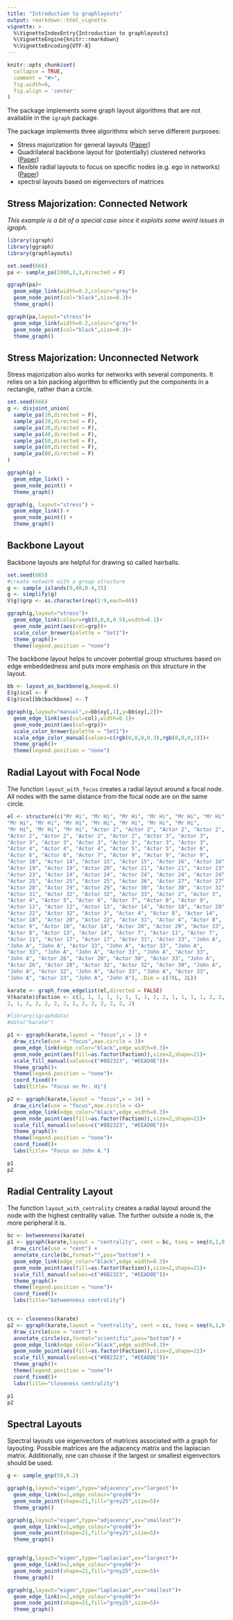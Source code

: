 ```yaml
---
title: "Introduction to graphlayouts"
output: rmarkdown::html_vignette
vignette: >
  %\VignetteIndexEntry{Introduction to graphlayouts}
  %\VignetteEngine{knitr::rmarkdown}
  %\VignetteEncoding{UTF-8}
---
```


```r
knitr::opts_chunk$set(
  collapse = TRUE,
  comment = "#>",
  fig.width=6,
  fig.align = 'center'
)
```

The package implements some graph layout algorithms that are not available
in the `igraph` package. 

The package implements three algorithms which serve different purposes:

- Stress majorization for general layouts ([Paper](https://graphviz.gitlab.io/_pages/Documentation/GKN04.pdf))
- Quadrilateral backbone layout for (potentially) clustered networks ([Paper](http://jgaa.info/accepted/2015/NocajOrtmannBrandes2015.19.2.pdf))
- flexible radial layouts to focus on specific nodes (e.g. ego in networks) ([Paper](http://jgaa.info/accepted/2011/BrandesPich2011.15.1.pdf))
- spectral layouts based on eigenvectors of matrices

## Stress Majorization: Connected Network  

*This example is a bit of a special case since it exploits some weird issues in igraph.* 
```r
library(igraph)   
library(ggraph)   
library(graphlayouts)

set.seed(666)
pa <- sample_pa(1000,1,1,directed = F)

ggraph(pa)+
  geom_edge_link(width=0.2,colour="grey")+
  geom_node_point(col="black",size=0.3)+
  theme_graph()

ggraph(pa,layout="stress")+
  geom_edge_link(width=0.2,colour="grey")+
  geom_node_point(col="black",size=0.3)+
  theme_graph()
```

## Stress Majorization: Unconnected Network

Stress majorization also works for networks with several components. It relies 
on a bin packing algorithm to efficiently put the components in a rectangle, rather than a circle.

```r
set.seed(666)
g <- disjoint_union(
  sample_pa(10,directed = F),
  sample_pa(20,directed = F),
  sample_pa(30,directed = F),
  sample_pa(40,directed = F),
  sample_pa(50,directed = F),
  sample_pa(60,directed = F),
  sample_pa(80,directed = F)
)

ggraph(g) +
  geom_edge_link() +
  geom_node_point() +
  theme_graph()

ggraph(g, layout="stress") +
  geom_edge_link() +
  geom_node_point() +
  theme_graph()
```

## Backbone Layout

Backbone layouts are helpful for drawing so called hairballs. 

```r
set.seed(665)
#create network with a group structure
g <- sample_islands(9,40,0.4,15)
g <- simplify(g)
V(g)$grp <- as.character(rep(1:9,each=40))

ggraph(g,layout="stress")+
  geom_edge_link(colour=rgb(0,0,0,0.5),width=0.1)+
  geom_node_point(aes(col=grp))+
  scale_color_brewer(palette = "Set1")+
  theme_graph()+
  theme(legend.position = "none")

```


The backbone layout helps to uncover potential group structures based on edge 
embeddedness and puts more emphasis on this structure in the layout.

```r
bb <- layout_as_backbone(g,keep=0.4)
E(g)$col <- F
E(g)$col[bb$backbone] <- T

ggraph(g,layout="manual",x=bb$xy[,1],y=bb$xy[,2])+
  geom_edge_link(aes(col=col),width=0.1)+
  geom_node_point(aes(col=grp))+
  scale_color_brewer(palette = "Set1")+
  scale_edge_color_manual(values=c(rgb(0,0,0,0.3),rgb(0,0,0,1)))+
  theme_graph()+
  theme(legend.position = "none")

```


## Radial Layout with Focal Node

The function `layout_with_focus` creates a radial layout around a focal node.
All nodes with the same distance from the focal node are on the same circle.

```r
el <- structure(c("Mr Hi", "Mr Hi", "Mr Hi", "Mr Hi", "Mr Hi", "Mr Hi", 
"Mr Hi", "Mr Hi", "Mr Hi", "Mr Hi", "Mr Hi", "Mr Hi", "Mr Hi", 
"Mr Hi", "Mr Hi", "Mr Hi", "Actor 2", "Actor 2", "Actor 2", "Actor 2", 
"Actor 2", "Actor 2", "Actor 2", "Actor 2", "Actor 3", "Actor 3", 
"Actor 3", "Actor 3", "Actor 3", "Actor 3", "Actor 3", "Actor 3", 
"Actor 4", "Actor 4", "Actor 4", "Actor 5", "Actor 5", "Actor 6", 
"Actor 6", "Actor 6", "Actor 7", "Actor 9", "Actor 9", "Actor 9", 
"Actor 10", "Actor 14", "Actor 15", "Actor 15", "Actor 16", "Actor 16", 
"Actor 19", "Actor 19", "Actor 20", "Actor 21", "Actor 21", "Actor 23", 
"Actor 23", "Actor 24", "Actor 24", "Actor 24", "Actor 24", "Actor 24", 
"Actor 25", "Actor 25", "Actor 25", "Actor 26", "Actor 27", "Actor 27", 
"Actor 28", "Actor 29", "Actor 29", "Actor 30", "Actor 30", "Actor 31", 
"Actor 31", "Actor 32", "Actor 32", "Actor 33", "Actor 2", "Actor 3", 
"Actor 4", "Actor 5", "Actor 6", "Actor 7", "Actor 8", "Actor 9", 
"Actor 11", "Actor 12", "Actor 13", "Actor 14", "Actor 18", "Actor 20", 
"Actor 22", "Actor 32", "Actor 3", "Actor 4", "Actor 8", "Actor 14", 
"Actor 18", "Actor 20", "Actor 22", "Actor 31", "Actor 4", "Actor 8", 
"Actor 9", "Actor 10", "Actor 14", "Actor 28", "Actor 29", "Actor 33", 
"Actor 8", "Actor 13", "Actor 14", "Actor 7", "Actor 11", "Actor 7", 
"Actor 11", "Actor 17", "Actor 17", "Actor 31", "Actor 33", "John A", 
"John A", "John A", "Actor 33", "John A", "Actor 33", "John A", 
"Actor 33", "John A", "John A", "Actor 33", "John A", "Actor 33", 
"John A", "Actor 26", "Actor 28", "Actor 30", "Actor 33", "John A", 
"Actor 26", "Actor 28", "Actor 32", "Actor 32", "Actor 30", "John A", 
"John A", "Actor 32", "John A", "Actor 33", "John A", "Actor 33", 
"John A", "Actor 33", "John A", "John A"), .Dim = c(78L, 2L))

karate <- graph_from_edgelist(el,directed = FALSE)
V(karate)$Faction <- c(1, 1, 1, 1, 1, 1, 1, 1, 2, 2, 1, 1, 1, 1, 2, 2, 1, 1, 2, 1, 
2, 1, 2, 2, 2, 2, 2, 2, 2, 2, 2, 2, 2, 2)
```


```r
#library(igraphdata)
#data("karate")

p1 <- ggraph(karate,layout = "focus",v = 1) +
  draw_circle(use = "focus",max.circle = 3)+
  geom_edge_link(edge_color="black",edge_width=0.3)+
  geom_node_point(aes(fill=as.factor(Faction)),size=2,shape=21)+
  scale_fill_manual(values=c("#8B2323", "#EEAD0E"))+
  theme_graph()+
  theme(legend.position = "none")+
  coord_fixed()+
  labs(title= "Focus on Mr. Hi")

p2 <- ggraph(karate,layout = "focus",v = 34) +
  draw_circle(use = "focus",max.circle = 4)+
  geom_edge_link(edge_color="black",edge_width=0.3)+
  geom_node_point(aes(fill=as.factor(Faction)),size=2,shape=21)+
  scale_fill_manual(values=c("#8B2323", "#EEAD0E"))+
  theme_graph()+
  theme(legend.position = "none")+
  coord_fixed()+
  labs(title= "Focus on John A.")

p1
p2
```


## Radial Centrality Layout

The function `layout_with_centrality` creates a radial layout around the node with the
highest centrality value. The further outside a node is, the more peripheral it is.

```r

bc <- betweenness(karate)
p1 <- ggraph(karate,layout = "centrality", cent = bc, tseq = seq(0,1,0.15)) +
  draw_circle(use = "cent") +
  annotate_circle(bc,format="",pos="bottom") +
  geom_edge_link(edge_color="black",edge_width=0.3)+
  geom_node_point(aes(fill=as.factor(Faction)),size=2,shape=21)+
  scale_fill_manual(values=c("#8B2323", "#EEAD0E"))+
  theme_graph()+
  theme(legend.position = "none")+
  coord_fixed()+
  labs(title="betweenness centrality")


cc <- closeness(karate)
p2 <- ggraph(karate,layout = "centrality", cent = cc, tseq = seq(0,1,0.2)) +
  draw_circle(use = "cent") +
  annotate_circle(cc,format="scientific",pos="bottom") +
  geom_edge_link(edge_color="black",edge_width=0.3)+
  geom_node_point(aes(fill=as.factor(Faction)),size=2,shape=21)+
  scale_fill_manual(values=c("#8B2323", "#EEAD0E"))+
  theme_graph()+
  theme(legend.position = "none")+
  coord_fixed()+
  labs(title="closeness centrality")

p1
p2
```

## Spectral Layouts

Spectral layouts use eigenvectors of matrices associated with a graph for layouting.
Possible matrices are the adjacency matrix and the laplacian matrix. Additionally, 
one can choose if the largest or smallest eigenvectors should be used.
```r
g <- sample_gnp(50,0.2)

ggraph(g,layout="eigen",type="adjacency",ev="largest")+
  geom_edge_link(n=2,edge_colour="grey66")+
  geom_node_point(shape=21,fill="grey25",size=5)+
  theme_graph()

ggraph(g,layout="eigen",type="adjacency",ev="smallest")+
  geom_edge_link(n=2,edge_colour="grey66")+
  geom_node_point(shape=21,fill="grey25",size=5)+
  theme_graph()


ggraph(g,layout="eigen",type="laplacian",ev="largest")+
  geom_edge_link(n=2,edge_colour="grey66")+
  geom_node_point(shape=21,fill="grey25",size=5)+
  theme_graph()

ggraph(g,layout="eigen",type="laplacian",ev="smallest")+
  geom_edge_link(n=2,edge_colour="grey66")+
  geom_node_point(shape=21,fill="grey25",size=5)+
  theme_graph()
```

